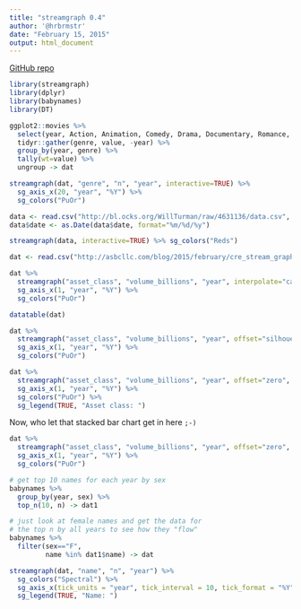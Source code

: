 ```yaml
---
title: "streamgraph 0.4"
author: '@hrbrmstr'
date: "February 15, 2015"
output: html_document
---
```


[GitHub repo](http://github.com/hrbrmstr/streamgraph)

```r
library(streamgraph)
library(dplyr)
library(babynames)
library(DT)

ggplot2::movies %>%
  select(year, Action, Animation, Comedy, Drama, Documentary, Romance, Short) %>%
  tidyr::gather(genre, value, -year) %>%
  group_by(year, genre) %>%
  tally(wt=value) %>%
  ungroup -> dat

streamgraph(dat, "genre", "n", "year", interactive=TRUE) %>%
  sg_axis_x(20, "year", "%Y") %>%
  sg_colors("PuOr")
```

```r
data <- read.csv("http://bl.ocks.org/WillTurman/raw/4631136/data.csv", stringsAsFactors=FALSE)
data$date <- as.Date(data$date, format="%m/%d/%y")

streamgraph(data, interactive=TRUE) %>% sg_colors("Reds")
```

```r
dat <- read.csv("http://asbcllc.com/blog/2015/february/cre_stream_graph_test/data/cre_transaction-data.csv")

dat %>%
  streamgraph("asset_class", "volume_billions", "year", interpolate="cardinal") %>%
  sg_axis_x(1, "year", "%Y") %>%
  sg_colors("PuOr")
```

```r
datatable(dat)
```

```r
dat %>%
  streamgraph("asset_class", "volume_billions", "year", offset="silhouette", interpolate="step") %>%
  sg_axis_x(1, "year", "%Y") %>%
  sg_colors("PuOr")
```

```r
dat %>%
  streamgraph("asset_class", "volume_billions", "year", offset="zero", interpolate="cardinal") %>%
  sg_axis_x(1, "year", "%Y") %>%
  sg_colors("PuOr") %>%
  sg_legend(TRUE, "Asset class: ")
```

Now, who let that stacked bar chart get in here `;-)`

```r
dat %>%
  streamgraph("asset_class", "volume_billions", "year", offset="zero", interpolate="step") %>%
  sg_axis_x(1, "year", "%Y") %>%
  sg_colors("PuOr")
```

```r
# get top 10 names for each year by sex
babynames %>%
  group_by(year, sex) %>%
  top_n(10, n) -> dat1

# just look at female names and get the data for
# the top n by all years to see how they "flow"
babynames %>%
  filter(sex=="F", 
         name %in% dat1$name) -> dat

streamgraph(dat, "name", "n", "year") %>%
  sg_colors("Spectral") %>%
  sg_axis_x(tick_units = "year", tick_interval = 10, tick_format = "%Y") %>%
  sg_legend(TRUE, "Name: ")
```